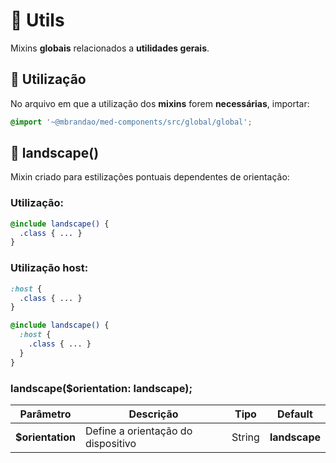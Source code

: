 
<Meta title="Global/Mixins/Utils" />

# 🧪 Utils

Mixins **globais** relacionados a **utilidades gerais**.

## 💈 Utilização

No arquivo em que a utilização dos **mixins** forem **necessárias**, importar:

``` scss
@import '~@mbrandao/med-components/src/global/global';
```

## 🧪 landscape()

Mixin criado para estilizações pontuais dependentes de orientação:

### Utilização:

```scss
@include landscape() {
  .class { ... }
}
```

### Utilização host:

```scss
:host {
  .class { ... }
}

@include landscape() {
  :host {
    .class { ... }
  }
}
```

### landscape($orientation: landscape);

| Parâmetro        | Descrição                          | Tipo   | Default       |
| ---------------- | ---------------------------------- | ------ | ------------- |
| **$orientation** | Define a orientação do dispositivo | String | **landscape** |

